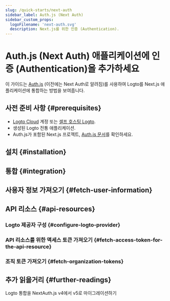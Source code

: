 ```yaml
---
slug: /quick-starts/next-auth
sidebar_label: Auth.js (Next Auth)
sidebar_custom_props:
  logoFilename: 'next-auth.svg'
  description: Next.js를 위한 인증 (Authentication).
---
```




# Auth.js (Next Auth) 애플리케이션에 인증 (Authentication)을 추가하세요

이 가이드는 [Auth.js](https://authjs.dev/) (이전에는 Next Auth로 알려짐)를 사용하여 Logto를 Next.js 애플리케이션에 통합하는 방법을 보여줍니다.

<GuideTip />

## 사전 준비 사항 \{#prerequisites}

- [Logto Cloud](https://cloud.logto.io) 계정 또는 [셀프 호스팅 Logto](/introduction/set-up-logto-oss).
- 생성된 Logto 전통 애플리케이션.
- Auth.js가 포함된 Next.js 프로젝트, [Auth.js 문서](https://authjs.dev/getting-started/installation)를 확인하세요.

## 설치 \{#installation}

<Installation />

## 통합 \{#integration}

<Integration />

## 사용자 정보 가져오기 \{#fetch-user-information}

<GetUserInformation />

## API 리소스 \{#api-resources}

<ApiResourcesDescription />

### Logto 제공자 구성 \{#configure-logto-provider}

<ConfigApiResources />

### API 리소스를 위한 액세스 토큰 가져오기 \{#fetch-access-token-for-the-api-resource}

<FetchAccessTokenForApiResources />

### 조직 토큰 가져오기 \{#fetch-organization-tokens}

<FetchOrganizationTokenForUser />

## 추가 읽을거리 \{#further-readings}

<FurtherReadings />

<Url href="https://blog.logto.io/next-auth-v5">
  Logto 통합을 NextAuth.js v4에서 v5로 마이그레이션하기
</Url>
